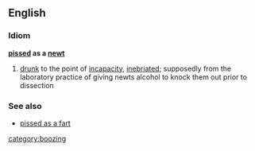 ==English==
===Idiom===
'''[[pissed]] as a [[newt]]'''
#[[drunk]] to the point of [[incapacity]], [[inebriated]]; supposedly from the laboratory practice of giving newts alcohol to knock them out prior to dissection

===See also===
*[[pissed as a fart]]

[[category:boozing]]